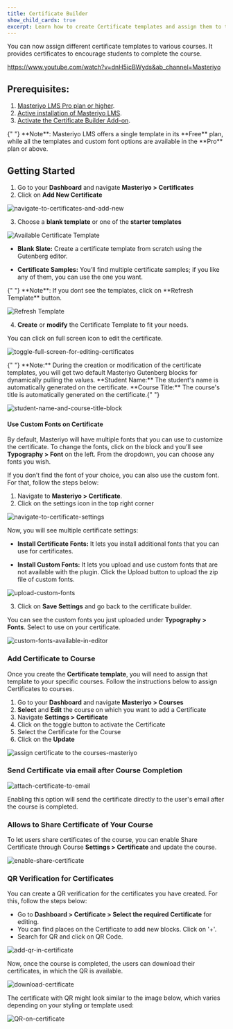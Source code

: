 ```yaml
---
title: Certificate Builder
show_child_cards: true
excerpt: Learn how to create Certificate templates and assign them to the courses. Provide certificates to encourage students to complete the course.
---
```


You can now assign different certificate templates to various courses. It provides certificates to encourage students to complete the course.

<Embed>https://www.youtube.com/watch?v=dnH5icBWyds&ab_channel=Masteriyo</Embed>

## Prerequisites: 

1. [Masteriyo LMS Pro plan or higher](https://masteriyo.com/pricing/).
2. [Active installation of Masteriyo LMS](https://docs.masteriyo.com/getting-started/installation#installing-masteriyo-lms-pro-version).
3. [Activate the Certificate Builder Add-on](https://docs.masteriyo.com/getting-started/activate-masteriyo-addons).

<Callout>
  {" "}
**Note**: Masteriyo LMS offers a single template in its **Free** plan, while all the templates and custom font options are available in the  **Pro** plan or above.
</Callout>

## Getting Started
1. Go to your **Dashboard** and navigate **Masteriyo > Certificates**
2. Click on **Add New Certificate**

![navigate-to-certificates-and-add-new](https://github.com/user-attachments/assets/5462876c-fc82-4edb-9dc4-113dd80d2d9e)

3. Choose a **blank template** or one of the **starter templates**

![Available Certificate Template](https://raw.githubusercontent.com/Masteriyo/masteriyo-docs/main/assets/images/certificate-builder/certificate-templates.png)

  - **Blank Slate:** Create a certificate template from scratch using the Gutenberg editor.

  - **Certificate Samples:** You’ll find multiple certificate samples; if you like any of them, you can use the one you want.   

<Callout>
  {" "}
**Note**: If you dont see the templates, click on **Refresh Template** button.
</Callout>

![Refresh Template](https://raw.githubusercontent.com/Masteriyo/masteriyo-docs/main/assets/images/certificate-builder/refresh-certificate-template.png)

4. **Create** or **modify** the Certificate Template to fit your needs.    

You can click on full screen icon to edit the certificate. 

![toggle-full-screen-for-editing-certificates](https://github.com/user-attachments/assets/f85a057b-c878-4e31-b1f2-44a95d93f7fb)

<Callout>
  {" "} 
  **Note:** During the creation or modification of the certificate templates, you
  will get two default Masteriyo Gutenberg blocks for dynamically pulling the values.
  **Student Name:** The student's name is automatically generated on the certificate.
  **Course Title:** The course's title is automatically generated on the certificate.{" "}
</Callout>


![student-name-and-course-title-block](https://github.com/user-attachments/assets/a5ab5a26-bda7-43c9-9d79-be5ea13d794e)

#### Use Custom Fonts on Certificate

By default, Masteriyo will have multiple fonts that you can use to customize the certificate. To change the fonts, click on the block and you’ll see **Typography > Font** on the left. From the dropdown, you can choose any fonts you wish.   

If you don’t find the font of your choice, you can also use the custom font. For that, follow the steps below:  
  1. Navigate to **Masteriyo > Certificate**.  
  2. Click on the settings icon in the top right corner

![navigate-to-certificate-settings](https://github.com/user-attachments/assets/33b90a33-9efd-41cb-903f-d2cb636eca24)

Now, you will see multiple certificate settings:  

  - **Install Certificate Fonts:** It lets you install additional fonts that you can use for certificates.  

  - **Install Custom Fonts:** It lets you upload and use custom fonts that are not available with the plugin. Click the Upload button to upload the zip file of custom fonts.   

![upload-custom-fonts](https://github.com/user-attachments/assets/d30177da-2be7-4435-a892-79fb69f014c2)

3. Click on **Save Settings** and go back to the certificate builder.   

You can see the custom fonts you just uploaded  under **Typography > Fonts**. Select to use on your certificate.

![custom-fonts-available-in-editor](https://github.com/user-attachments/assets/efef1fa0-1d52-40c3-b57d-57ad5290c1d1)

### Add Certificate to Course  

Once you create the **Certificate template**, you will need to assign that template to your specific courses. Follow the instructions below to assign Certificates to courses.

1. Go to your **Dashboard** and navigate **Masteriyo > Courses**
2. **Select** and **Edit** the course on which you want to add a Certificate
3. Navigate **Settings > Certificate**
4. Click on the toggle button to activate the Certificate
5. Select the Certificate for the Course
6. Click on the **Update**

![assign certificate to the courses-masteriyo](https://user-images.githubusercontent.com/24367265/193017309-05112f5a-755a-43f5-a117-43b08d28111b.png)

### Send Certificate via email after Course Completion

![attach-certificate-to-email](https://github.com/user-attachments/assets/def6b2c1-8303-4826-b33b-72b6c0bfdd02)


Enabling this option will send the certificate directly to the user's email after the course is completed.

### Allows to Share Certificate of Your Course  

To let users share certificates of the course, you can enable Share Certificate through Course **Settings > Certificate** and update the course. 

![enable-share-certificate](https://github.com/user-attachments/assets/18525d77-ebda-4efd-8cec-f0a19f60c1b3)


### QR Verification for Certificates

You can create a QR verification for the certificates you have created. For this, follow the steps below:

- Go to **Dashboard > Certificate > Select the required Certificate** for editing.
- You can find places on the Certificate to add new blocks. Click on '+'.
- Search for QR and click on QR Code.

![add-qr-in-certificate](https://github.com/Masteriyo/masteriyo-docs/assets/75772539/1f2693cc-332e-48a2-9416-75b0069e50bf)

Now, once the course is completed, the users can download their certificates, in which the QR is available.

![download-certificate](https://github.com/Masteriyo/masteriyo-docs/assets/75772539/9d08c93b-851a-4e14-b21c-561d8c9d80ac)

The certificate with QR might look similar to the image below, which varies depending on your styling or template used:

![QR-on-certificate](https://github.com/Masteriyo/masteriyo-docs/assets/75772539/5d9ca442-e111-4f77-9634-40c74cc68ada)



